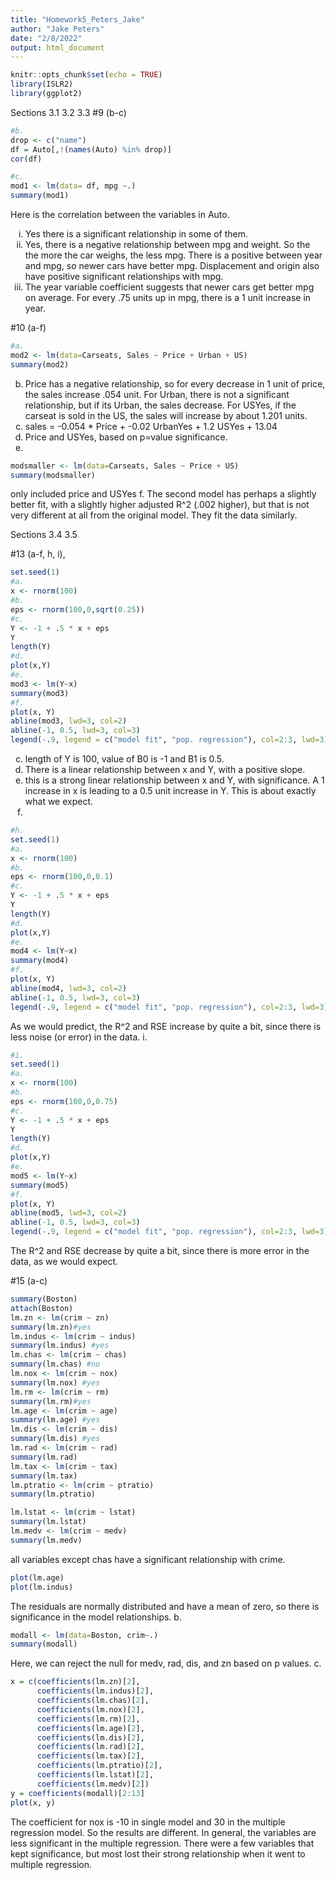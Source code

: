 ---
title: "Homework5_Peters_Jake"
author: "Jake Peters"
date: "2/8/2022"
output: html_document
---

```{r setup, include=FALSE}
knitr::opts_chunk$set(echo = TRUE)
library(ISLR2)
library(ggplot2)
```
Sections 3.1 3.2 3.3
#9 (b-c)
```{r}
#b. 
drop <- c("name")
df = Auto[,!(names(Auto) %in% drop)]
cor(df)

#c. 
mod1 <- lm(data= df, mpg ~.)
summary(mod1)
```
Here is the correlation between the variables in Auto.

i. Yes there is a significant relationship in some of them.
ii. Yes, there is a negative relationship between mpg and weight. So the the more the car weighs, the less mpg. There is a positive between year and mpg, so newer cars have better mpg. Displacement and origin also have positive significant relationships with mpg.
iii. The year variable coefficient suggests that newer cars get better mpg on average. For every .75 units up in mpg, there is a 1 unit increase in year.


#10 (a-f)
```{r}
#a. 
mod2 <- lm(data=Carseats, Sales ~ Price + Urban + US)
summary(mod2) 


```
b. Price has a negative relationship, so for 
every decrease in 1 unit of price, the sales increase .054 unit. For Urban, there is not a significant relationship, but if its Urban, the sales decrease. For USYes, if the carseat is sold in the US, the sales will increase by about 1.201 units. 
c. sales = -0.054 * Price + -0.02 UrbanYes + 1.2 USYes + 13.04
d. Price and USYes, based on p=value significance.
e. 
```{r}
modsmaller <- lm(data=Carseats, Sales ~ Price + US)
summary(modsmaller) 
```
only included price and USYes
f. The second model has perhaps a slightly better fit, with a slightly higher adjusted R^2 (.002 higher), but that is not very different at all from the original model. They fit the data similarly.


Sections 3.4 3.5

#13 (a-f, h, i), 
```{r}
set.seed(1)
#a.
x <- rnorm(100)
#b. 
eps <- rnorm(100,0,sqrt(0.25))
#c.
Y <- -1 + .5 * x + eps
Y
length(Y)
#d.
plot(x,Y)
#e.
mod3 <- lm(Y~x)
summary(mod3)
#f.
plot(x, Y)
abline(mod3, lwd=3, col=2)
abline(-1, 0.5, lwd=3, col=3)
legend(-.9, legend = c("model fit", "pop. regression"), col=2:3, lwd=3)

```
c. length of Y is 100, value of B0 is -1 and B1 is 0.5.
d.
There is a linear relationship between x and Y, with a positive slope.
e. this is a strong linear relationship between x and Y, with significance. A 1 increase in x is leading to a 0.5 unit increase in Y. This is about exactly what we expect.
h.
```{r}
#h.
set.seed(1)
#a.
x <- rnorm(100)
#b. 
eps <- rnorm(100,0,0.1)
#c.
Y <- -1 + .5 * x + eps
Y
length(Y)
#d.
plot(x,Y)
#e.
mod4 <- lm(Y~x)
summary(mod4)
#f.
plot(x, Y)
abline(mod4, lwd=3, col=2)
abline(-1, 0.5, lwd=3, col=3)
legend(-.9, legend = c("model fit", "pop. regression"), col=2:3, lwd=3)


```
As we would predict, the R^2 and RSE increase by quite a bit, since there is less noise (or error) in the data.
i.
```{r}
#i.
set.seed(1)
#a.
x <- rnorm(100)
#b. 
eps <- rnorm(100,0,0.75)
#c.
Y <- -1 + .5 * x + eps
Y
length(Y)
#d.
plot(x,Y)
#e.
mod5 <- lm(Y~x)
summary(mod5)
#f.
plot(x, Y)
abline(mod5, lwd=3, col=2)
abline(-1, 0.5, lwd=3, col=3)
legend(-.9, legend = c("model fit", "pop. regression"), col=2:3, lwd=3)


```
The R^2 and RSE decrease by quite a bit, since there is more error in the data, as we would expect.

#15 (a-c)
```{r}
summary(Boston)
attach(Boston)
lm.zn <- lm(crim ~ zn)
summary(lm.zn)#yes
lm.indus <- lm(crim ~ indus)
summary(lm.indus) #yes
lm.chas <- lm(crim ~ chas)
summary(lm.chas) #no
lm.nox <- lm(crim ~ nox)
summary(lm.nox) #yes
lm.rm <- lm(crim ~ rm)
summary(lm.rm)#yes
lm.age <- lm(crim ~ age)
summary(lm.age) #yes
lm.dis <- lm(crim ~ dis)
summary(lm.dis) #yes
lm.rad <- lm(crim ~ rad)
summary(lm.rad) 
lm.tax <- lm(crim ~ tax)
summary(lm.tax)
lm.ptratio <- lm(crim ~ ptratio)
summary(lm.ptratio)

lm.lstat <- lm(crim ~ lstat)
summary(lm.lstat)
lm.medv <- lm(crim ~ medv)
summary(lm.medv)

```
all variables except chas have a significant relationship with crime.
```{r}
plot(lm.age)
plot(lm.indus)
```
The residuals are normally distributed and have a mean of zero, so there is significance in the model relationships.
b.
```{r}
modall <- lm(data=Boston, crim~.)
summary(modall)
```
Here, we can reject the null for medv, rad, dis, and zn based on p values.
c. 
```{r}
x = c(coefficients(lm.zn)[2],
      coefficients(lm.indus)[2],
      coefficients(lm.chas)[2],
      coefficients(lm.nox)[2],
      coefficients(lm.rm)[2],
      coefficients(lm.age)[2],
      coefficients(lm.dis)[2],
      coefficients(lm.rad)[2],
      coefficients(lm.tax)[2],
      coefficients(lm.ptratio)[2],
      coefficients(lm.lstat)[2],
      coefficients(lm.medv)[2])
y = coefficients(modall)[2:13]
plot(x, y)
```
The coefficient for nox is -10 in single model and 30 in the multiple regression model.
So the results are different. In general, the variables are less significant in the multiple regression. There were a few variables that kept significance, but most lost their strong relationship when it went to multiple regression.

